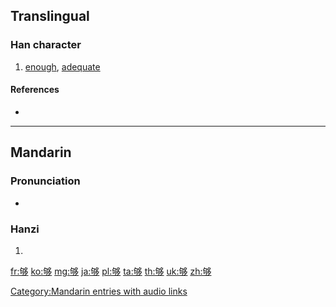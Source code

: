 {{also|gou|夠}}
==Translingual==

===Han character===
{{Han char|rn=36|rad=夕|as=08|sn=11|four=|canj=心口弓戈弓 (PRNIN)}}

# [[enough]], [[adequate]]

====References====
* {{Han ref|kx=0247.090|dkj=05778|dj=0491.110|hdz=20863.190|uh=591F|ud=22815}}

----

==Mandarin==

===Pronunciation===
* {{audio|zh-gòu.ogg|audio}}

===Hanzi===
{{cmn-hanzi|tra=夠|pin=[[gòu]] ([[gou4]])|wg=kou<sup>4</sup>}}

# {{defn|lang=cmn|sort=夕08}}

[[Category:Mandarin entries with audio links]]

[[fr:够]]
[[ko:够]]
[[mg:够]]
[[ja:够]]
[[pl:够]]
[[ta:够]]
[[th:够]]
[[uk:够]]
[[zh:够]]